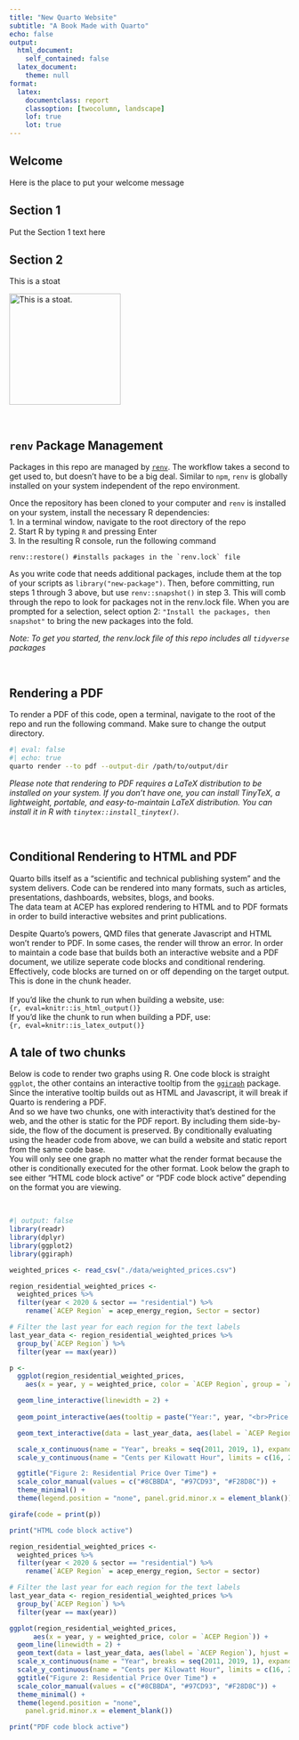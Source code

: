 ```yaml
---
title: "New Quarto Website"
subtitle: "A Book Made with Quarto"
echo: false
output:
  html_document:
    self_contained: false
  latex_document:
    theme: null
format:
  latex:
    documentclass: report
    classoption: [twocolumn, landscape]
    lof: true
    lot: true
---
```


## Welcome  {#welcome}

Here is the place to put your welcome message


## Section 1

Put the Section 1 text here

## Section 2

This is a stoat

[![This is a stoat.](https://britishwildlifecentre.co.uk/wp-content/uploads/2018/12/New-Website-Stoat-Pt-07-18.jpg){fig-alt="Stoat" width=200 fig-align="left"}](https://www.adfg.alaska.gov/static/education/wns/weasels.pdf "See Alaskan Weasels")

<br>

## `renv` Package Management
Packages in this repo are managed by [`renv`](https://rstudio.github.io/renv/articles/renv.html). The workflow takes a second to get used to, but doesn't have to be a big deal. Similar to `npm`, `renv` is globally installed on your system independent of the repo environment. 

Once the repository has been cloned to your computer and `renv` is installed on your system, install the necessary R dependencies:  
1. In a terminal window, navigate to the root directory of the repo  
2. Start R by typing `R` and pressing Enter  
3. In the resulting R console, run the following command  
```  
renv::restore() #installs packages in the `renv.lock` file  
```  

As you write code that needs additional packages, include them at the top of your scripts as `library("new-package")`. Then, before committing, run steps 1 through 3 above, but use `renv::snapshot()` in step 3. This will comb through the repo to look for packages not in the renv.lock file. When you are prompted for a selection, select option 2: `"Install the packages, then snapshot"` to bring the new packages into the fold. 

*Note: To get you started, the renv.lock file of this repo includes all `tidyverse` packages*

<br>

## Rendering a PDF
To render a PDF of this code, open a terminal, navigate to the root of the repo and run the following command. Make sure to change the output directory.
```bash
#| eval: false
#| echo: true
quarto render --to pdf --output-dir /path/to/output/dir 
```
*Please note that rendering to PDF requires a LaTeX distribution to be installed on your system. If you don't have one, you can install TinyTeX, a lightweight, portable, and easy-to-maintain LaTeX distribution. You can install it in R with `tinytex::install_tinytex()`.*

<br>

## Conditional Rendering to HTML and PDF
Quarto bills itself as a "scientific and technical publishing system" and the system delivers. Code can be rendered into many formats, such as articles, presentations, dashboards, websites, blogs, and books.  
The data team at ACEP has explored rendering to HTML and to PDF formats in order to build interactive websites and print publications. 

Despite Quarto's powers, QMD files that generate Javascript and HTML won't render to PDF. In some cases, the render will throw an error. In order to maintain a code base that builds both an interactive website and a PDF document, we utilize seperate code blocks and conditional rendering. Effectively, code blocks are turned on or off depending on the target output. This is done in the chunk header.  
<br>
If you'd like the chunk to run when building a website, use:
<br>
`{r, eval=knitr::is_html_output()}`
<br>
If you'd like the chunk to run when building a PDF, use:
<br>
 `{r, eval=knitr::is_latex_output()}`

## A tale of two chunks
Below is code to render two graphs using R. One code block is straight `ggplot`, the other contains an interactive tooltip from the [`ggiraph`](http://davidgohel.github.io/ggiraph/) package. Since the interative tooltip builds out as HTML and Javascript, it will break if Quarto is rendering a PDF.  
And so we have two chunks, one with interactivity that's destined for the web, and the other is static for the PDF report. By including them side-by-side, the flow of the document is preserved. By conditionally evaluating using the header code from above, we can build a website and static report from the same code base.  
You will only see one graph no matter what the render format because the other is conditionally executed for the other format. Look below the graph to see either "HTML code block active" or "PDF code block active" depending on the format you are viewing.  

<br>

```r
#| output: false
library(readr)
library(dplyr)
library(ggplot2)
library(ggiraph)

weighted_prices <- read_csv("./data/weighted_prices.csv")
```


```r

region_residential_weighted_prices <- 
  weighted_prices %>%
  filter(year < 2020 & sector == "residential") %>%
    rename(`ACEP Region` = acep_energy_region, Sector = sector)

# Filter the last year for each region for the text labels
last_year_data <- region_residential_weighted_prices %>%
  group_by(`ACEP Region`) %>%
  filter(year == max(year))

p <- 
  ggplot(region_residential_weighted_prices, 
    aes(x = year, y = weighted_price, color = `ACEP Region`, group = `ACEP Region`)) +

  geom_line_interactive(linewidth = 2) +
  
  geom_point_interactive(aes(tooltip = paste("Year:", year, "<br>Price:", round(weighted_price, 0), "cents/kWh")), size = 10, color = "transparent") +

  geom_text_interactive(data = last_year_data, aes(label = `ACEP Region`, tooltip = `ACEP Region`), hjust = 1.1, vjust = 2.5) +

  scale_x_continuous(name = "Year", breaks = seq(2011, 2019, 1), expand = c(0, 0.1)) + 
  scale_y_continuous(name = "Cents per Kilowatt Hour", limits = c(16, 28), breaks = seq(16, 28, 2)) +

  ggtitle("Figure 2: Residential Price Over Time") +
  scale_color_manual(values = c("#8CBBDA", "#97CD93", "#F28D8C")) +
  theme_minimal() +
  theme(legend.position = "none", panel.grid.minor.x = element_blank())

girafe(code = print(p))

print("HTML code block active")

```

```r
region_residential_weighted_prices <- 
  weighted_prices %>%
  filter(year < 2020 & sector == "residential") %>%
    rename(`ACEP Region` = acep_energy_region, Sector = sector)

# Filter the last year for each region for the text labels
last_year_data <- region_residential_weighted_prices %>%
  group_by(`ACEP Region`) %>%
  filter(year == max(year))

ggplot(region_residential_weighted_prices, 
      aes(x = year, y = weighted_price, color = `ACEP Region`)) +
  geom_line(linewidth = 2) +
  geom_text(data = last_year_data, aes(label = `ACEP Region`), hjust = 1.1, vjust = 2.5) +
  scale_x_continuous(name = "Year", breaks = seq(2011, 2019, 1), expand = c(0, 0.1)) + 
  scale_y_continuous(name = "Cents per Kilowatt Hour", limits = c(16, 28), breaks = seq(16, 28, 2)) +
  ggtitle("Figure 2: Residential Price Over Time") +
  scale_color_manual(values = c("#8CBBDA", "#97CD93", "#F28D8C")) +
  theme_minimal() +
  theme(legend.position = "none", 
    panel.grid.minor.x = element_blank())

print("PDF code block active")

```